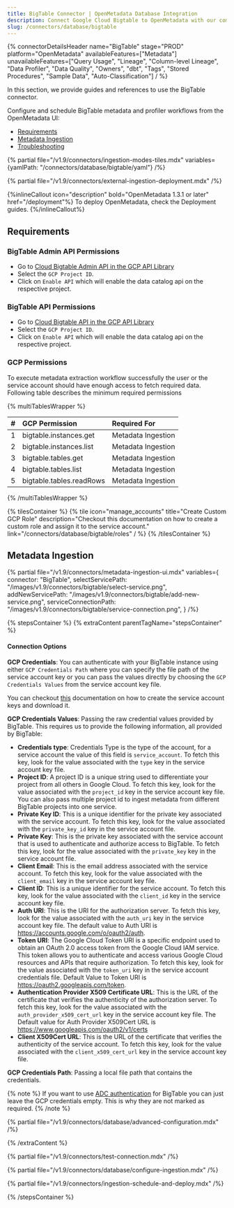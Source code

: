 ```yaml
---
title: BigTable Connector | OpenMetadata Database Integration
description: Connect Google Cloud Bigtable to OpenMetadata with our comprehensive database connector guide. Setup instructions, configuration steps, and metadata extraction tips.
slug: /connectors/database/bigtable
---
```


{% connectorDetailsHeader
name="BigTable"
stage="PROD"
platform="OpenMetadata"
availableFeatures=["Metadata"]
unavailableFeatures=["Query Usage", "Lineage", "Column-level Lineage", "Data Profiler", "Data Quality", "Owners", "dbt", "Tags", "Stored Procedures", "Sample Data", "Auto-Classification"]
/ %}


In this section, we provide guides and references to use the BigTable connector.

Configure and schedule BigTable metadata and profiler workflows from the OpenMetadata UI:

- [Requirements](#requirements)
- [Metadata Ingestion](#metadata-ingestion)
- [Troubleshooting](/connectors/database/bigtable/troubleshooting)

{% partial file="/v1.9/connectors/ingestion-modes-tiles.mdx" variables={yamlPath: "/connectors/database/bigtable/yaml"} /%}

{% partial file="/v1.9/connectors/external-ingestion-deployment.mdx" /%}

{%inlineCallout icon="description" bold="OpenMetadata 1.3.1 or later" href="/deployment"%}
To deploy OpenMetadata, check the Deployment guides.
{%/inlineCallout%}

## Requirements

### BigTable Admin API Permissions 

- Go to [Cloud Bigtable Admin API in the GCP API Library](https://console.cloud.google.com/apis/library/bigtableadmin.googleapis.com)
- Select the `GCP Project ID`.
- Click on `Enable API` which will enable the data catalog api on the respective project.

### BigTable API Permissions 

- Go to [Cloud Bigtable API in the GCP API Library](https://console.cloud.google.com/apis/library/bigtable.googleapis.com)
- Select the `GCP Project ID`.
- Click on `Enable API` which will enable the data catalog api on the respective project.

### GCP Permissions

To execute metadata extraction workflow successfully the user or the service account should have enough access to fetch required data. Following table describes the minimum required permissions

{% multiTablesWrapper %}

| #    | GCP Permission                | Required For            |
| :--- | :---------------------------- | :---------------------- |
| 1    | bigtable.instances.get        | Metadata Ingestion      |
| 2    | bigtable.instances.list       | Metadata Ingestion      |
| 3    | bigtable.tables.get           | Metadata Ingestion      |
| 4    | bigtable.tables.list          | Metadata Ingestion      |
| 5    | bigtable.tables.readRows      | Metadata Ingestion      |

{% /multiTablesWrapper %}

{% tilesContainer %}
{% tile
icon="manage_accounts"
title="Create Custom GCP Role"
description="Checkout this documentation on how to create a custom role and assign it to the service account."
link="/connectors/database/bigtable/roles"
  / %}
{% /tilesContainer %}

## Metadata Ingestion

{% partial
  file="/v1.9/connectors/metadata-ingestion-ui.mdx"
  variables={
    connector: "BigTable",
    selectServicePath: "/images/v1.9/connectors/bigtable/select-service.png",
    addNewServicePath: "/images/v1.9/connectors/bigtable/add-new-service.png",
    serviceConnectionPath: "/images/v1.9/connectors/bigtable/service-connection.png",
  }
/%}

{% stepsContainer %}
{% extraContent parentTagName="stepsContainer" %}

#### Connection Options

**GCP Credentials**: 
You can authenticate with your BigTable instance using either `GCP Credentials Path` where you can specify the file path of the service account key or you can pass the values directly by choosing the `GCP Credentials Values` from the service account key file.

You can checkout [this](https://cloud.google.com/iam/docs/keys-create-delete#iam-service-account-keys-create-console) documentation on how to create the service account keys and download it.

**GCP Credentials Values**: Passing the raw credential values provided by BigTable. This requires us to provide the following information, all provided by BigTable:

- **Credentials type**: Credentials Type is the type of the account, for a service account the value of this field is `service_account`. To fetch this key, look for the value associated with the `type` key in the service account key file.
- **Project ID**: A project ID is a unique string used to differentiate your project from all others in Google Cloud. To fetch this key, look for the value associated with the `project_id` key in the service account key file. You can also pass multiple project id to ingest metadata from different BigTable projects into one service.
- **Private Key ID**: This is a unique identifier for the private key associated with the service account. To fetch this key, look for the value associated with the `private_key_id` key in the service account file.
- **Private Key**: This is the private key associated with the service account that is used to authenticate and authorize access to BigTable. To fetch this key, look for the value associated with the `private_key` key in the service account file.
- **Client Email**: This is the email address associated with the service account. To fetch this key, look for the value associated with the `client_email` key in the service account key file.
- **Client ID**: This is a unique identifier for the service account. To fetch this key, look for the value associated with the `client_id` key in the service account key  file.
- **Auth URI**: This is the URI for the authorization server. To fetch this key, look for the value associated with the `auth_uri` key in the service account key file. The default value to Auth URI is https://accounts.google.com/o/oauth2/auth.
- **Token URI**: The Google Cloud Token URI is a specific endpoint used to obtain an OAuth 2.0 access token from the Google Cloud IAM service. This token allows you to authenticate and access various Google Cloud resources and APIs that require authorization. To fetch this key, look for the value associated with the `token_uri` key in the service account credentials file. Default Value to Token URI is https://oauth2.googleapis.com/token.
- **Authentication Provider X509 Certificate URL**: This is the URL of the certificate that verifies the authenticity of the authorization server. To fetch this key, look for the value associated with the `auth_provider_x509_cert_url` key in the service account key file. The Default value for Auth Provider X509Cert URL is https://www.googleapis.com/oauth2/v1/certs
- **Client X509Cert URL**: This is the URL of the certificate that verifies the authenticity of the service account. To fetch this key, look for the value associated with the `client_x509_cert_url` key in the service account key  file.

**GCP Credentials Path**: Passing a local file path that contains the credentials.

{% note %}
If you want to use [ADC authentication](https://cloud.google.com/docs/authentication#adc) for BigTable you can just leave
the GCP credentials empty. This is why they are not marked as required.
{% /note %}


{% partial file="/v1.9/connectors/database/advanced-configuration.mdx" /%}

{% /extraContent %}

{% partial file="/v1.9/connectors/test-connection.mdx" /%}

{% partial file="/v1.9/connectors/database/configure-ingestion.mdx" /%}

{% partial file="/v1.9/connectors/ingestion-schedule-and-deploy.mdx" /%}

{% /stepsContainer %}
